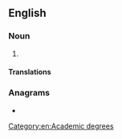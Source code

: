 {{also|masters|Masters|másters}}
==English==

===Noun===
{{en-noun|master's}}

# {{clipping of|lang=en|master's degree}}

====Translations====
{{trans-see|master's degree}}

===Anagrams===
* {{anagrams|en|Amsters|Streams|mastres|matress|ramsets|remasts|streams}}

[[Category:en:Academic degrees]]